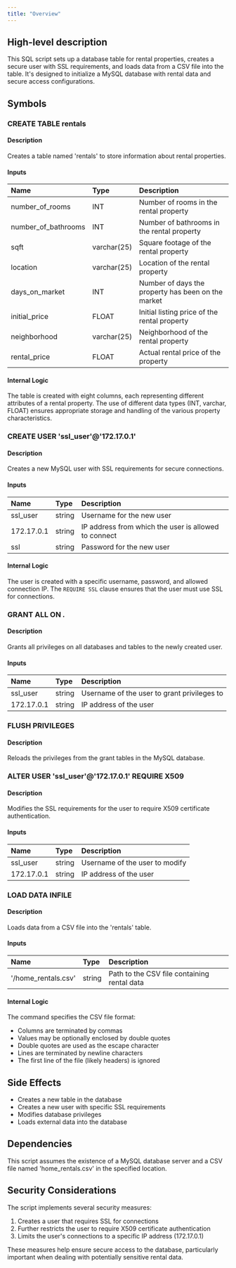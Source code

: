 ```yaml
---
title: "Overview"
---
```


## High-level description
This SQL script sets up a database table for rental properties, creates a secure user with SSL requirements, and loads data from a CSV file into the table. It's designed to initialize a MySQL database with rental data and secure access configurations.

## Symbols

### CREATE TABLE rentals
#### Description
Creates a table named 'rentals' to store information about rental properties.

#### Inputs
| Name | Type | Description |
|:-----|:-----|:------------|
| number_of_rooms | INT | Number of rooms in the rental property |
| number_of_bathrooms | INT | Number of bathrooms in the rental property |
| sqft | varchar(25) | Square footage of the rental property |
| location | varchar(25) | Location of the rental property |
| days_on_market | INT | Number of days the property has been on the market |
| initial_price | FLOAT | Initial listing price of the rental property |
| neighborhood | varchar(25) | Neighborhood of the rental property |
| rental_price | FLOAT | Actual rental price of the property |

#### Internal Logic
The table is created with eight columns, each representing different attributes of a rental property. The use of different data types (INT, varchar, FLOAT) ensures appropriate storage and handling of the various property characteristics.

### CREATE USER 'ssl_user'@'172.17.0.1'
#### Description
Creates a new MySQL user with SSL requirements for secure connections.

#### Inputs
| Name | Type | Description |
|:-----|:-----|:------------|
| ssl_user | string | Username for the new user |
| 172.17.0.1 | string | IP address from which the user is allowed to connect |
| ssl | string | Password for the new user |

#### Internal Logic
The user is created with a specific username, password, and allowed connection IP. The `REQUIRE SSL` clause ensures that the user must use SSL for connections.

### GRANT ALL ON *.*
#### Description
Grants all privileges on all databases and tables to the newly created user.

#### Inputs
| Name | Type | Description |
|:-----|:-----|:------------|
| ssl_user | string | Username of the user to grant privileges to |
| 172.17.0.1 | string | IP address of the user |

### FLUSH PRIVILEGES
#### Description
Reloads the privileges from the grant tables in the MySQL database.

### ALTER USER 'ssl_user'@'172.17.0.1' REQUIRE X509
#### Description
Modifies the SSL requirements for the user to require X509 certificate authentication.

#### Inputs
| Name | Type | Description |
|:-----|:-----|:------------|
| ssl_user | string | Username of the user to modify |
| 172.17.0.1 | string | IP address of the user |

### LOAD DATA INFILE
#### Description
Loads data from a CSV file into the 'rentals' table.

#### Inputs
| Name | Type | Description |
|:-----|:-----|:------------|
| '/home_rentals.csv' | string | Path to the CSV file containing rental data |

#### Internal Logic
The command specifies the CSV file format:
- Columns are terminated by commas
- Values may be optionally enclosed by double quotes
- Double quotes are used as the escape character
- Lines are terminated by newline characters
- The first line of the file (likely headers) is ignored

## Side Effects
- Creates a new table in the database
- Creates a new user with specific SSL requirements
- Modifies database privileges
- Loads external data into the database

## Dependencies
This script assumes the existence of a MySQL database server and a CSV file named 'home_rentals.csv' in the specified location.

## Security Considerations
The script implements several security measures:
1. Creates a user that requires SSL for connections
2. Further restricts the user to require X509 certificate authentication
3. Limits the user's connections to a specific IP address (172.17.0.1)

These measures help ensure secure access to the database, particularly important when dealing with potentially sensitive rental data.